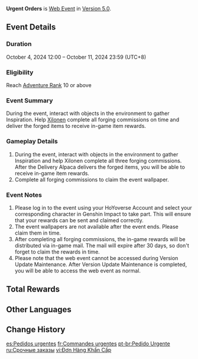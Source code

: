 {{Event Tabs}}
{{Event
|name              = Urgent Orders
|image             = Urgent Orders.png
|type              = Web
|group             = Character Release
|time_known        = yes
|time_start        = 2024-10-04 12:00:00
|time_start_offset = GMT+8
|time_end          = 2024-10-11 23:59:59
|time_end_offset   = GMT+8
|link              = https://genshin.hoyoverse.com/en/news/detail/126128
|linkname          = Official Announcement
|link2             = https://act.hoyoverse.com/ys/event/e20241004xilonen-aevsua/index.html
|link2name         = Event Page
|characters        = Xilonen
}}
{{Description|During the event, interact with objects in the environment to gather Inspiration. Help Xilonen complete all forging commissions on time and deliver the forged items to receive in-game item rewards.}}
'''Urgent Orders''' is [[Web Event]] in [[Version 5.0]].

==Event Details==
===Duration===
October 4, 2024 12:00 – October 11, 2024 23:59 (UTC+8)

===Eligibility===
Reach [[Adventure Rank]] 10 or above

===Event Summary===
During the event, interact with objects in the environment to gather Inspiration. Help [[Xilonen]] complete all forging commissions on time and deliver the forged items to receive in-game item rewards.

===Gameplay Details===
# During the event, interact with objects in the environment to gather Inspiration and help Xilonen complete all three forging commissions. After the Delivery Alpaca delivers the forged items, you will be able to receive in-game item rewards.
# Complete all forging commissions to claim the event wallpaper.

===Event Notes===
# Please log in to the event using your HoYoverse Account and select your corresponding character in Genshin Impact to take part. This will ensure that your rewards can be sent and claimed correctly.
# The event wallpapers are not available after the event ends. Please claim them in time.
# After completing all forging commissions, the in-game rewards will be distributed via in-game mail. The mail will expire after 30 days, so don't forget to claim the rewards in time.
# Please note that the web event cannot be accessed during Version Update Maintenance. After Version Update Maintenance is completed, you will be able to access the web event as normal.

==Total Rewards==
{{Event Rewards
|Primogem = 40
|Mystic Enhancement Ore = 2
|Prithiva Topaz Fragment = 3
|Mora = 20000
|sort  = Primogem,Mystic Enhancement Ore,Prithiva Topaz Fragment,Mora
}}

==Other Languages==
{{Other Languages
|en       = Urgent Orders
|zhs      = 加急订单
|zhs_rm   = 
|zht      = 急件訂單
|zht_rm   = 
|zh_tl    = 
|ja       = 至急のオーダー
|ja_rm    = Shikyuu no Oodaa
|ja_tl    = Urgent Orders
|ko       = 긴급 주문
|ko_rm    = 
|ko_tl    = 
|es       = Pedidos urgentes
|es_tl    = Urgent Requests
|fr       = Commandes urgentes
|fr_tl    = Urgent Orders
|ru       = Срочные заказы
|ru_tl    = 
|th       = ออเดอร์ด่วนจี๋
|th_rm    = 
|th_tl    = 
|vi       = Đơn Hàng Khẩn Cấp
|vi_tl    = 
|de       = Expressbestellung
|de_tl    = Express Order
|id       = Pesanan Ekspres
|id_tl    = Express Orders
|pt       = Pedido Urgente
|pt_tl    = 
|tr       = Acil Siparişler
|tr_tl    = 
|it       = Ordini urgenti
|it_tl    = 
}}

==Change History==
{{Change History|5.0}}

[[es:Pedidos urgentes]]
[[fr:Commandes urgentes]]
[[pt-br:Pedido Urgente]]
[[ru:Срочные заказы]]
[[vi:Đơn Hàng Khẩn Cấp]]